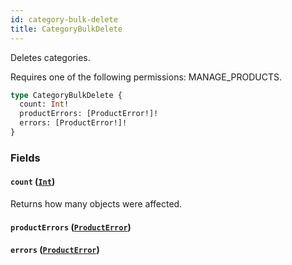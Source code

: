 ```yaml
---
id: category-bulk-delete
title: CategoryBulkDelete
---
```



Deletes categories. 

Requires one of the following permissions: MANAGE_PRODUCTS.

```graphql
type CategoryBulkDelete {
  count: Int!
  productErrors: [ProductError!]!
  errors: [ProductError!]!
}
```


### Fields

#### `count` ([`Int`](../../../developer/api-reference/scalars/int))

Returns how many objects were affected.


#### `productErrors` ([`ProductError`](../../../developer/api-reference/objects/product-error))




#### `errors` ([`ProductError`](../../../developer/api-reference/objects/product-error))






